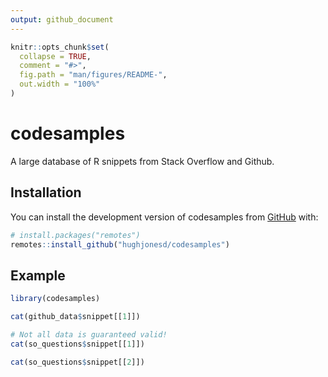 ```yaml
---
output: github_document
---
```


<!-- README.md is generated from README.Rmd. Please edit that file -->

```r
knitr::opts_chunk$set(
  collapse = TRUE,
  comment = "#>",
  fig.path = "man/figures/README-",
  out.width = "100%"
)
```

# codesamples

<!-- badges: start -->
<!-- badges: end -->

A large database of R snippets from Stack Overflow and Github.


## Installation

You can install the development version of codesamples from [GitHub](https://github.com/) with:

``` r
# install.packages("remotes")
remotes::install_github("hughjonesd/codesamples")
```

## Example

```r
library(codesamples)

cat(github_data$snippet[[1]])

# Not all data is guaranteed valid!
cat(so_questions$snippet[[1]])

cat(so_questions$snippet[[2]])

```
